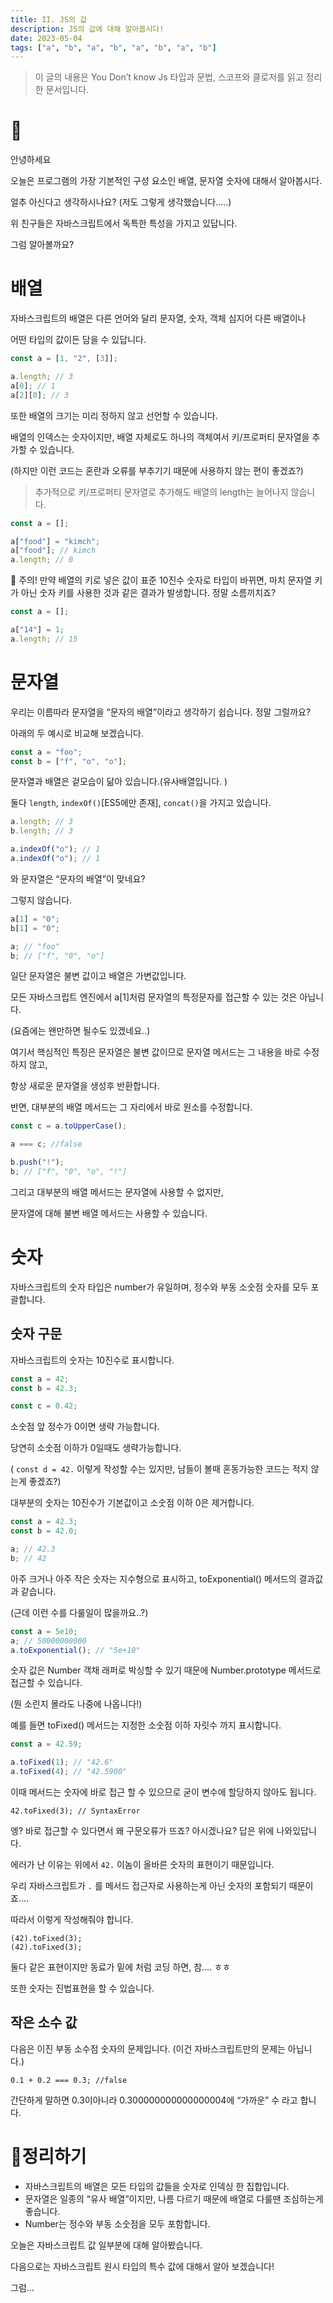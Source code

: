 ```yaml
---
title: II. JS의 값
description: JS의 값에 대해 알아봅시다!
date: 2023-05-04
tags: ["a", "b", "a", "b", "a", "b", "a", "b"]
---
```


> 이 글의 내용은 You Don’t know Js 타입과 문법, 스코프와 클로저를 읽고 정리한 문서입니다.

# 👋

안녕하세요

오늘은 프로그램의 가장 기본적인 구성 요소인 배열, 문자열 숫자에 대해서 알아봅시다.

얼추 아신다고 생각하시나요? (저도 그렇게 생각했습니다…..)

위 친구들은 자바스크립트에서 독특한 특성을 가지고 있답니다.

그럼 알아볼까요?

# 배열

자바스크립트의 배열은 다른 언어와 달리 문자열, 숫자, 객체 심지어 다른 배열이나

어떤 타입의 값이든 담을 수 있답니다.

```javascript
const a = [1, "2", [3]];

a.length; // 3
a[0]; // 1
a[2][0]; // 3
```

또한 배열의 크기는 미리 정하지 않고 선언할 수 있습니다.

배열의 인덱스는 숫자이지만, 배열 자체로도 하나의 객체여서 키/프로퍼티 문자열을 추가할 수 있습니다.

(하지만 이런 코드는 혼란과 오류를 부추기기 때문에 사용하지 않는 편이 좋겠죠?)

> 추가적으로 키/프로퍼티 문자열로 추가해도 배열의 length는 늘어나지 않습니다.

```javascript
const a = [];

a["food"] = "kimch";
a["food"]; // kimch
a.length; // 0
```

<aside>
🚨 주의!
만약 배열의 키로 넣은 값이 표준 10진수 숫자로 타입이 바뀌면,
마치 문자열 키가 아닌 숫자 키를 사용한 것과 같은 결과가 발생합니다.
정말 소름끼치죠?

</aside>

```javascript
const a = [];

a["14"] = 1;
a.length; // 15
```

# 문자열

우리는 이름따라 문자열을 “문자의 배열”이라고 생각하기 쉽습니다. 정말 그럴까요?

아래의 두 예시로 비교해 보겠습니다.

```javascript
const a = "foo";
const b = ["f", "o", "o"];
```

문자열과 배열은 겉모습이 닮아 있습니다.(유사배열입니다. )

둘다 `length`, `indexOf()`[ES5에만 존재], `concat()`을 가지고 있습니다.

```javascript
a.length; // 3
b.length; // 3

a.indexOf("o"); // 1
a.indexOf("o"); // 1
```

와 문자열은 “문자의 배열”이 맞네요?

그렇지 않습니다.

```javascript
a[1] = "0";
b[1] = "0";

a; // "foo"
b; // ["f", "0", "o"]
```

일단 문자열은 불변 값이고 배열은 가변값입니다.

모든 자바스크립트 엔진에서 a[1]처럼 문자열의 특정문자를 접근할 수 있는 것은 아닙니다.

(요즘에는 왠만하면 될수도 있겠네요..)

여기서 핵심적인 특징은 문자열은 불변 값이므로 문자열 메서드는 그 내용을 바로 수정하지 않고,

항상 새로운 문자열을 생성후 반환합니다.

반면, 대부분의 배열 메서드는 그 자리에서 바로 원소를 수정합니다.

```javascript
const c = a.toUpperCase();

a === c; //false

b.push("!");
b; // ["f", "0", "o", "!"]
```

그리고 대부분의 배열 메서드는 문자열에 사용할 수 없지만,

문자열에 대해 불변 배열 메서드는 사용할 수 있습니다.

# 숫자

자바스크립트의 숫자 타입은 number가 유일하며, 정수와 부동 소숫점 숫자를 모두 포괄합니다.

## 숫자 구문

자바스크립트의 숫자는 10진수로 표시합니다.

```javascript
const a = 42;
const b = 42.3;

const c = 0.42;
```

소숫점 앞 정수가 0이면 생략 가능합니다.

당연히 소숫점 이하가 0일때도 생략가능합니다.

( `const d = 42.` 이렇게 작성할 수는 있지만, 남들이 볼때 혼동가능한 코드는 적지 않는게 좋겠죠?)

대부분의 숫자는 10진수가 기본값이고 소숫점 이하 0은 제거합니다.

```javascript
const a = 42.3;
const b = 42.0;

a; // 42.3
b; // 42
```

아주 크거나 아주 작은 숫자는 지수형으로 표시하고, toExponential() 메서드의 결과값과 같습니다.

(근데 이런 수를 다룰일이 많을까요..?)

```jsx
const a = 5e10;
a; // 50000000000
a.toExponential(); // "5e+10"
```

숫자 값은 Number 객채 래퍼로 박싱할 수 있기 때문에 Number.prototype 메서드로 접근할 수 있습니다.

(뭔 소린지 몰라도 나중에 나옵니다!)

예를 들면 toFixed() 메서드는 지정한 소숫점 이하 자릿수 까지 표시합니다.

```jsx
const a = 42.59;

a.toFixed(1); // "42.6"
a.toFixed(4); // "42.5900"
```

이때 메서드는 숫자에 바로 접근 할 수 있으므로 굳이 변수에 할당하지 않아도 됩니다.

```tsx
42.toFixed(3); // SyntaxError
```

엥? 바로 접근할 수 있다면서 왜 구문오류가 뜨죠? 아시겠나요? 답은 위에 나와있답니다.

에러가 난 이유는 위에서 `42.` 이놈이 올바른 숫자의 표현이기 때문입니다.

우리 자바스크립트가 `.` 를 메서드 접근자로 사용하는게 아닌 숫자의 포함되기 때문이죠….

따라서 이렇게 작성해줘야 합니다.

```tsx
(42).toFixed(3);
(42).toFixed(3);
```

둘다 같은 표현이지만 동료가 밑에 처럼 코딩 하면, 참…. ㅎㅎ

또한 숫자는 진법표현을 할 수 있습니다.

## 작은 소수 값

다음은 이진 부동 소수점 숫자의 문제입니다. (이건 자바스크립트만의 문제는 아닙니다.)

```tsx
0.1 + 0.2 === 0.3; //false
```

간단하게 말하면 0.3이아니라 0.300000000000000004에 “가까운” 수 라고 합니다.

# 🧹정리하기

-   자바스크립트의 배열은 모든 타입의 값들을 숫자로 인덱싱 한 집합입니다.
-   문자열은 일종의 “유사 배열”이지만, 나름 다르기 때문에 배열로 다룰땐 조심하는게 좋습니다.
-   Number는 정수와 부동 소숫점을 모두 포함합니다.

오늘은 자바스크립트 값 일부분에 대해 알아봤습니다.

다음으로는 자바스크립트 원시 타입의 특수 값에 대해서 알아 보겠습니다!

그럼…
